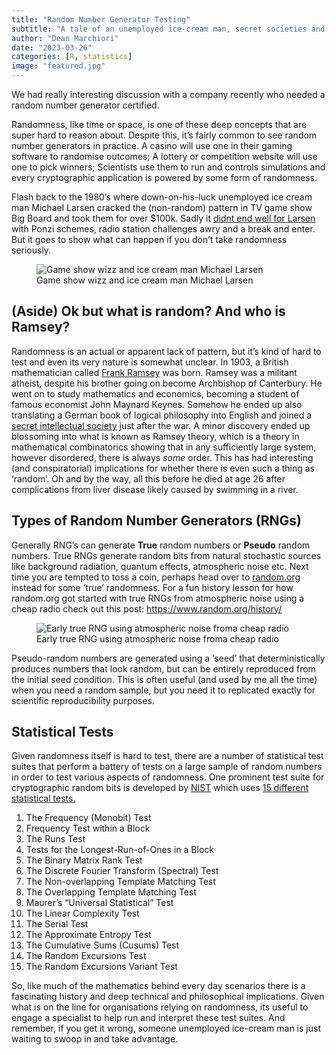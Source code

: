 ```yaml
---
title: "Random Number Generator Testing"  
subtitle: "A tale of an unemployed ice-cream man, secret societies and a $10 radio"
author: "Dean Marchiori"
date: "2023-03-26"
categories: [R, statistics]
image: "featured.jpg"
---
```


We had really interesting discussion with a company recently who needed a random number generator certified.  

Randomness, like time or space, is one of these deep concepts that are super hard to reason about. Despite this, it's fairly common to see random number generators in practice. A casino will use one in their gaming software to 
randomise outcomes; A lottery or competition website will use one to pick winners; Scientists use them to run and controls simulations and every cryptographic application is powered by some form of randomness.  

Flash back to the 1980's where down-on-his-luck unemployed ice cream man Michael Larsen cracked the (non-random) pattern in TV game show Big Board and took them for over $100k. Sadly it [didnt end well for Larsen](https://web.archive.org/web/20170712041017/http://www.rotten.com/library/conspiracy/press-your-luck/) with Ponzi schemes, radio station challenges awry and a break and enter. But it goes to show what can happen if you don't take randomness seriously.  

![Game show wizz and ice cream man Michael Larsen](larsen.jpg)

## (Aside) Ok but what is random?  And who is Ramsey?

Randomness is an actual or apparent lack of pattern, but it's kind of hard to test and even its very nature is somewhat unclear. In 1903, a British mathematician called [Frank Ramsey](https://en.wikipedia.org/wiki/Frank_Ramsey_(mathematician)) was born. Ramsey was a militant atheist, despite his brother going on become Archbishop of Canterbury. He went on to study mathematics and economics, becoming a student of famous economist John Maynard Keynes. Somehow he ended up also translating a German book of logical philosophy into English and joined a [secret intellectual society](https://en.wikipedia.org/wiki/Cambridge_Apostles) just after the war. A minor discovery ended up blossoming into what is known as Ramsey theory, which is a theory in mathematical combinatorics showing that in any sufficiently large system, however disordered, there is always *some* order. This has had interesting (and conspiratorial) implications for whether there is even such a thing as 'random'. Oh and by the way, all this before he died at age 26 after complications from liver disease likely caused by swimming in a river. 

## Types of Random Number Generators (RNGs)   

Generally RNG's can generate **True** random numbers or **Pseudo** random numbers. True RNGs generate random bits from natural stochastic sources like background radiation, quantum effects, atmospheric noise etc. Next time you are tempted to toss a coin, perhaps head over to [random.org](random.org) instead for some 'true' randomness. For a fun history lesson for how random.org got started with true RNGs from atmospheric noise using a cheap radio check out this post: [https://www.random.org/history/](https://www.random.org/history/)

![Early true RNG using atmospheric noise froma cheap radio](random.jpg)

Pseudo-random numbers are generated using a 'seed' that deterministically produces numbers that look random, but can be entirely reproduced from the initial seed condition. This is often useful (and used by me all the time) when you need a random sample, but you need it to replicated exactly for scientific reproducibility purposes. 

## Statistical Tests  

Given randomness itself is hard to test, there are a number of statistical test suites that perform a battery of tests on a large sample of random numbers in order to test various aspects of randomness. One prominent test suite for cryptographic random bits is developed by [NIST](https://www.nist.gov/) which uses [15 different statistical tests.](https://csrc.nist.gov/publications/detail/sp/800-22/rev-1a/final) 

1. The Frequency (Monobit) Test
2. Frequency Test within a Block
3. The Runs Test
4. Tests for the Longest-Run-of-Ones in a Block
5. The Binary Matrix Rank Test
6. The Discrete Fourier Transform (Spectral) Test
7. The Non-overlapping Template Matching Test
8. The Overlapping Template Matching Test
9. Maurer's "Universal Statistical" Test
10. The Linear Complexity Test
11. The Serial Test
12. The Approximate Entropy Test
13. The Cumulative Sums (Cusums) Test
14. The Random Excursions Test
15. The Random Excursions Variant Test 

So, like much of the mathematics behind every day scenarios there is a fascinating history and deep technical and philosophical implications. Given what is on the line for organisations relying on randomness, its useful to engage a specialist to help run and interpret these test suites. And remember, if you get it wrong, someone unemployed ice-cream man is just waiting to swoop in and take advantage.   














